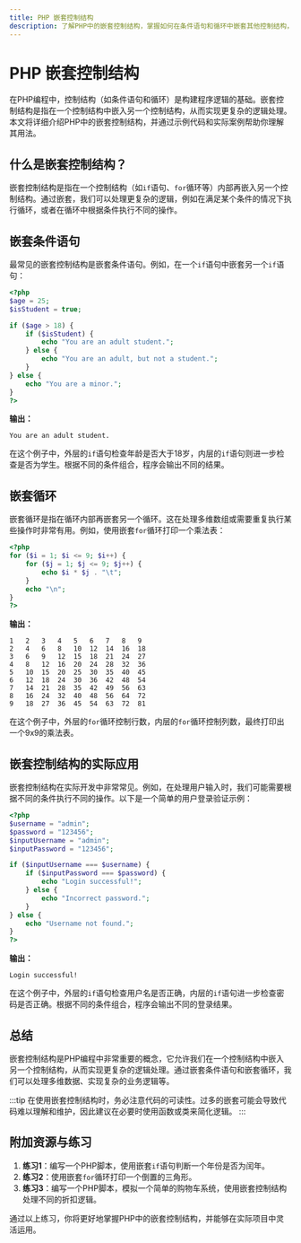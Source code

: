 ```yaml
---
title: PHP 嵌套控制结构
description: 了解PHP中的嵌套控制结构，掌握如何在条件语句和循环中嵌套其他控制结构，以实现更复杂的逻辑。
---
```


# PHP 嵌套控制结构

在PHP编程中，控制结构（如条件语句和循环）是构建程序逻辑的基础。嵌套控制结构是指在一个控制结构中嵌入另一个控制结构，从而实现更复杂的逻辑处理。本文将详细介绍PHP中的嵌套控制结构，并通过示例代码和实际案例帮助你理解其用法。

## 什么是嵌套控制结构？

嵌套控制结构是指在一个控制结构（如`if`语句、`for`循环等）内部再嵌入另一个控制结构。通过嵌套，我们可以处理更复杂的逻辑，例如在满足某个条件的情况下执行循环，或者在循环中根据条件执行不同的操作。

## 嵌套条件语句

最常见的嵌套控制结构是嵌套条件语句。例如，在一个`if`语句中嵌套另一个`if`语句：

```php
<?php
$age = 25;
$isStudent = true;

if ($age > 18) {
    if ($isStudent) {
        echo "You are an adult student.";
    } else {
        echo "You are an adult, but not a student.";
    }
} else {
    echo "You are a minor.";
}
?>
```

**输出：**
```
You are an adult student.
```

在这个例子中，外层的`if`语句检查年龄是否大于18岁，内层的`if`语句则进一步检查是否为学生。根据不同的条件组合，程序会输出不同的结果。

## 嵌套循环

嵌套循环是指在循环内部再嵌套另一个循环。这在处理多维数组或需要重复执行某些操作时非常有用。例如，使用嵌套`for`循环打印一个乘法表：

```php
<?php
for ($i = 1; $i <= 9; $i++) {
    for ($j = 1; $j <= 9; $j++) {
        echo $i * $j . "\t";
    }
    echo "\n";
}
?>
```

**输出：**
```
1   2   3   4   5   6   7   8   9   
2   4   6   8   10  12  14  16  18  
3   6   9   12  15  18  21  24  27  
4   8   12  16  20  24  28  32  36  
5   10  15  20  25  30  35  40  45  
6   12  18  24  30  36  42  48  54  
7   14  21  28  35  42  49  56  63  
8   16  24  32  40  48  56  64  72  
9   18  27  36  45  54  63  72  81  
```

在这个例子中，外层的`for`循环控制行数，内层的`for`循环控制列数，最终打印出一个9x9的乘法表。

## 嵌套控制结构的实际应用

嵌套控制结构在实际开发中非常常见。例如，在处理用户输入时，我们可能需要根据不同的条件执行不同的操作。以下是一个简单的用户登录验证示例：

```php
<?php
$username = "admin";
$password = "123456";
$inputUsername = "admin";
$inputPassword = "123456";

if ($inputUsername === $username) {
    if ($inputPassword === $password) {
        echo "Login successful!";
    } else {
        echo "Incorrect password.";
    }
} else {
    echo "Username not found.";
}
?>
```

**输出：**
```
Login successful!
```

在这个例子中，外层的`if`语句检查用户名是否正确，内层的`if`语句进一步检查密码是否正确。根据不同的条件组合，程序会输出不同的登录结果。

## 总结

嵌套控制结构是PHP编程中非常重要的概念，它允许我们在一个控制结构中嵌入另一个控制结构，从而实现更复杂的逻辑处理。通过嵌套条件语句和嵌套循环，我们可以处理多维数据、实现复杂的业务逻辑等。

:::tip
在使用嵌套控制结构时，务必注意代码的可读性。过多的嵌套可能会导致代码难以理解和维护，因此建议在必要时使用函数或类来简化逻辑。
:::

## 附加资源与练习

1. **练习1**：编写一个PHP脚本，使用嵌套`if`语句判断一个年份是否为闰年。
2. **练习2**：使用嵌套`for`循环打印一个倒置的三角形。
3. **练习3**：编写一个PHP脚本，模拟一个简单的购物车系统，使用嵌套控制结构处理不同的折扣逻辑。

通过以上练习，你将更好地掌握PHP中的嵌套控制结构，并能够在实际项目中灵活运用。